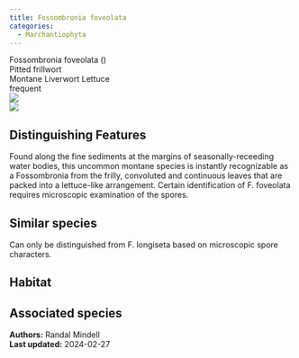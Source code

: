```yaml
---
title: Fossombronia foveolata
categories:
  - Marchantiophyta
---
```


<div class="info-panel">
 <div class="info-top">
  <div class="taxon-scientific"><span class="taxon-name">Fossombronia foveolata</span> <span class="taxon-authority"></span> <span class="taxon-family">()</span></div>
  <div class="taxon-common">Pitted frillwort</div>
 </div>
 <div class="info-bottom">
  <div class="taxon-qnd">Montane Liverwort Lettuce</div>
  <div class="taxon-abundance">frequent</div>
 </div>
</div>

<div class="tab-index">
 <div class="tab-eye tab-active"><img src="../img/bryo guide eye.png"/></div>
 <div class="tab-microscope"><img src="../img/bryo guide microscope.png"/></div>
</div>

## Distinguishing Features

Found along the fine sediments at the margins of seasonally-receeding water bodies, this uncommon montane species is instantly recognizable as a Fossombronia from the frilly, convoluted and continuous leaves that are packed into a lettuce-like arrangement. Certain identification of F. foveolata requires microscopic examination of the spores.

## Similar species

Can only be distinguished from F. longiseta based on microscopic spore characters.

## Habitat



## Associated species



<div class="taxon-footer">
 <div class="taxon-authors"><b>Authors:</b> <span>Randal Mindell</span></div>
 <div class="taxon-update"><b>Last updated:</b> <span>2024-02-27</span></div>
</div>

